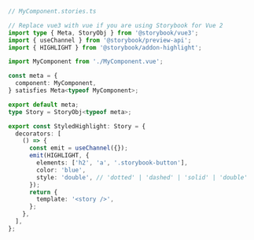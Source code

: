 ```ts
// MyComponent.stories.ts

// Replace vue3 with vue if you are using Storybook for Vue 2
import type { Meta, StoryObj } from '@storybook/vue3';
import { useChannel } from '@storybook/preview-api';
import { HIGHLIGHT } from '@storybook/addon-highlight';

import MyComponent from './MyComponent.vue';

const meta = {
  component: MyComponent,
} satisfies Meta<typeof MyComponent>;

export default meta;
type Story = StoryObj<typeof meta>;

export const StyledHighlight: Story = {
  decorators: [
    () => {
      const emit = useChannel({});
      emit(HIGHLIGHT, {
        elements: ['h2', 'a', '.storybook-button'],
        color: 'blue',
        style: 'double', // 'dotted' | 'dashed' | 'solid' | 'double'
      });
      return {
        template: '<story />',
      };
    },
  ],
};
```
